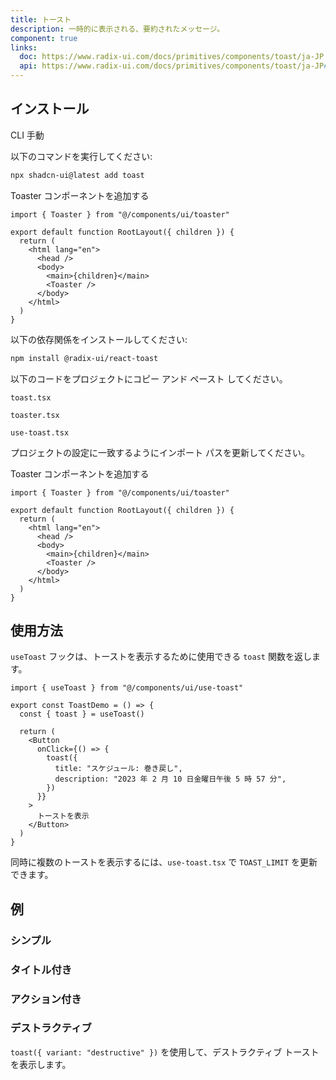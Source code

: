 ```yaml
---
title: トースト
description: 一時的に表示される、要約されたメッセージ。
component: true
links:
  doc: https://www.radix-ui.com/docs/primitives/components/toast/ja-JP
  api: https://www.radix-ui.com/docs/primitives/components/toast/ja-JP#api-reference
---
```


<ComponentPreview name="toast-demo" />

## インストール

<Tabs defaultValue="cli">

<TabsList>
  <TabsTrigger value="cli">CLI</TabsTrigger>
  <TabsTrigger value="manual">手動</TabsTrigger>
</TabsList>
<TabsContent value="cli">

<Steps>

<Step>以下のコマンドを実行してください:</Step>

```bash
npx shadcn-ui@latest add toast
```

<Step>Toaster コンポーネントを追加する</Step>

```tsx title="app/layout.tsx" {1,9}
import { Toaster } from "@/components/ui/toaster"

export default function RootLayout({ children }) {
  return (
    <html lang="en">
      <head />
      <body>
        <main>{children}</main>
        <Toaster />
      </body>
    </html>
  )
}
```

</Steps>

</TabsContent>

<TabsContent value="manual">

<Steps>

<Step>以下の依存関係をインストールしてください:</Step>

```bash
npm install @radix-ui/react-toast
```

<Step>以下のコードをプロジェクトにコピー アンド ペースト してください。</Step>

`toast.tsx`

<ComponentSource name="toast" />

`toaster.tsx`

<ComponentSource name="toast" fileName="toaster" />

`use-toast.tsx`

<ComponentSource name="toast" fileName="use-toast" />

<Step>プロジェクトの設定に一致するようにインポート パスを更新してください。</Step>

<Step>Toaster コンポーネントを追加する</Step>

```tsx title="app/layout.tsx" {1,9}
import { Toaster } from "@/components/ui/toaster"

export default function RootLayout({ children }) {
  return (
    <html lang="en">
      <head />
      <body>
        <main>{children}</main>
        <Toaster />
      </body>
    </html>
  )
}
```

</Steps>

</TabsContent>

</Tabs>

## 使用方法

`useToast` フックは、トーストを表示するために使用できる `toast` 関数を返します。

```tsx
import { useToast } from "@/components/ui/use-toast"
```

```tsx {2,7-10}
export const ToastDemo = () => {
  const { toast } = useToast()

  return (
    <Button
      onClick={() => {
        toast({
          title: "スケジュール: 巻き戻し",
          description: "2023 年 2 月 10 日金曜日午後 5 時 57 分",
        })
      }}
    >
      トーストを表示
    </Button>
  )
}
```

<Callout>

同時に複数のトーストを表示するには、`use-toast.tsx` で `TOAST_LIMIT` を更新できます。

</Callout>

## 例

### シンプル

<ComponentPreview name="toast-simple" />

### タイトル付き

<ComponentPreview name="toast-with-title" />

### アクション付き

<ComponentPreview name="toast-with-action" />

### デストラクティブ

`toast({ variant: "destructive" })` を使用して、デストラクティブ トーストを表示します。

<ComponentPreview name="toast-destructive" />